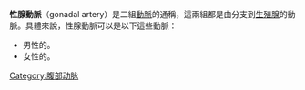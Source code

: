 {{unreferenced|time=2016-01-14T01:26:08+00:00}}
{{Infobox artery
| Name        = 性腺動脈
| Latin       =
| Image       = Gray531.png
| Caption     = 腹動脈及其分支
| Image2      =
| Caption2    =
| BranchFrom  = {{le|腹動脈|Abdominal aorta}}
| BranchTo    =
| Vein        = {{le|性腺靜脈|gonadal vein}}
| Supplies    = [[生殖腺|生殖腺]]
<!--
| DorlandsPre = a_62
| DorlandsSuf = 12158196
-->
}}
'''性腺動脈'''（gonadal artery）是二組[[動脈|動脈]]的通稱，這兩組都是由{{le|腹動脈|Abdominal aorta}}分支到[[生殖腺|生殖腺]]的動脈。具體來說，性腺動脈可以是以下這些動脈：
* 男性的{{le|睪丸動脈|Testicular artery}}。
* 女性的{{le|卵巢動脈|Ovarian artery}}。

{{circulatory-stub}}
{{Arteries of abdomen}}

[[Category:腹部动脉|Category:腹部动脉]]